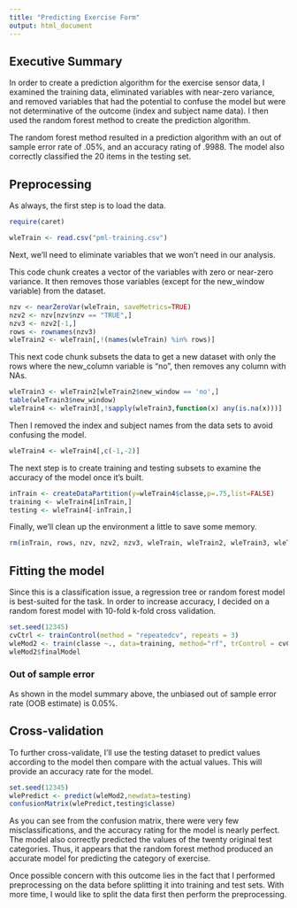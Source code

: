 ```yaml
---
title: "Predicting Exercise Form"
output: html_document
---
```


## Executive Summary

In order to create a prediction algorithm for the exercise sensor data, I examined the training data, eliminated variables with near-zero variance, and removed variables that had the potential to confuse the model but were not determinative of the outcome (index and subject name data).  I then used the random forest method to create the prediction algorithm.

The random forest method resulted in a prediction algorithm with an out of sample error rate of .05%, and an accuracy rating of .9988.  The model also correctly classified the 20 items in the testing set.

## Preprocessing

As always, the first step is to load the data.

```r
require(caret)
```

```r
wleTrain <- read.csv("pml-training.csv")
```

Next, we'll need to eliminate variables that we won't need in our analysis.  

This code chunk creates a vector of the variables with zero or near-zero variance.  It then removes those variables (except for the new_window variable) from the dataset.

```r
nzv <- nearZeroVar(wleTrain, saveMetrics=TRUE)
nzv2 <- nzv[nzv$nzv == "TRUE",]
nzv3 <- nzv2[-1,]
rows <- rownames(nzv3)
wleTrain2 <- wleTrain[,!(names(wleTrain) %in% rows)]
```

This next code chunk subsets the data to get a new dataset with only the rows where the new_column variable is "no", then removes any column with NAs.

```r
wleTrain3 <- wleTrain2[wleTrain2$new_window == 'no',]
table(wleTrain3$new_window)
wleTrain4 <- wleTrain3[,!sapply(wleTrain3,function(x) any(is.na(x)))]
```

Then I removed the index and subject names from the data sets to avoid confusing the model.

```r
wleTrain4 <- wleTrain4[,c(-1,-2)]
```

The next step is to create training and testing subsets to examine the accuracy of the model once it's built.

```r
inTrain <- createDataPartition(y=wleTrain4$classe,p=.75,list=FALSE)
training <- wleTrain4[inTrain,]
testing <- wleTrain4[-inTrain,]
```

Finally, we'll clean up the environment a little to save some memory.

```r
rm(inTrain, rows, nzv, nzv2, nzv3, wleTrain, wleTrain2, wleTrain3, wleTrain4)
```

## Fitting the model

Since this is a classification issue, a regression tree or random forest model is best-suited for the task.  In order to increase accuracy, I decided on a random forest model with 10-fold k-fold cross validation. 

```r
set.seed(12345)
cvCtrl <- trainControl(method = "repeatedcv", repeats = 3)
wleMod2 <- train(classe ~., data=training, method="rf", trControl = cvCtrl)
wleMod2$finalModel
```

### Out of sample error

As shown in the model summary above, the unbiased out of sample error rate (OOB estimate) is 0.05%.

## Cross-validation

To further cross-validate, I'll use the testing dataset to predict values according to the model then compare with the actual values.  This will provide an accuracy rate for the model.

```r
set.seed(12345)
wlePredict <- predict(wleMod2,newdata=testing)
confusionMatrix(wlePredict,testing$classe)
```

As you can see from the confusion matrix, there were very few misclassifications, and the accuracy rating for the model is nearly perfect.  The model also correctly predicted the values of the twenty original test categories.  Thus, it appears that the random forest method produced an accurate model for predicting the category of exercise.

Once possible concern with this outcome lies in the fact that I performed preprocessing on the data before splitting it into training and test sets.  With more time, I would like to split the data first then perform the preprocessing.